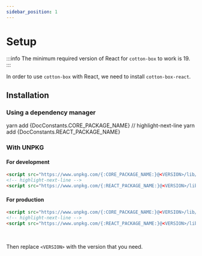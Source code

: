```yaml
---
sidebar_position: 1
---
```



# Setup

:::info
The minimum required version of React for `cotton-box` to work is 19.
:::

In order to use `cotton-box` with <Link href={DocConstants.REACT_DOCS_SITE}>React</Link>, we need to install `cotton-box-react`.

## Installation

### Using a dependency manager
<YarnToNPM>
yarn add {DocConstants.CORE_PACKAGE_NAME}
// highlight-next-line
yarn add {DocConstants.REACT_PACKAGE_NAME}
</YarnToNPM>

### With UNPKG

#### For development
```html
<script src="https://www.unpkg.com/{:CORE_PACKAGE_NAME:}@<VERSION>/lib/umd/index.js" crossorigin></script>
<!-- highlight-next-line -->
<script src="https://www.unpkg.com/{:REACT_PACKAGE_NAME:}@<VERSION>/lib/umd/index.js" crossorigin></script>
```

#### For production
```html
<script src="https://www.unpkg.com/{:CORE_PACKAGE_NAME:}@<VERSION>/lib/umd/index.min.js" crossorigin></script>
<!-- highlight-next-line -->
<script src="https://www.unpkg.com/{:REACT_PACKAGE_NAME:}@<VERSION>/lib/umd/index.min.js" crossorigin></script>
```

<br/>

Then replace `<VERSION>` with the version that you need.
